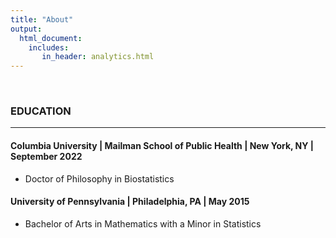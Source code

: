 ```yaml
---
title: "About"
output: 
  html_document:
    includes:
       in_header: analytics.html
---
```


<link rel="stylesheet" href="academicons.css"/>

<br>

### EDUCATION
***
#### Columbia University   |   Mailman School of Public Health  |   New York, NY   |  September 2022

* Doctor of Philosophy in Biostatistics
    
#### University of Pennsylvania   |   Philadelphia, PA   |   May 2015

* Bachelor of Arts in Mathematics with a Minor in Statistics

<br>